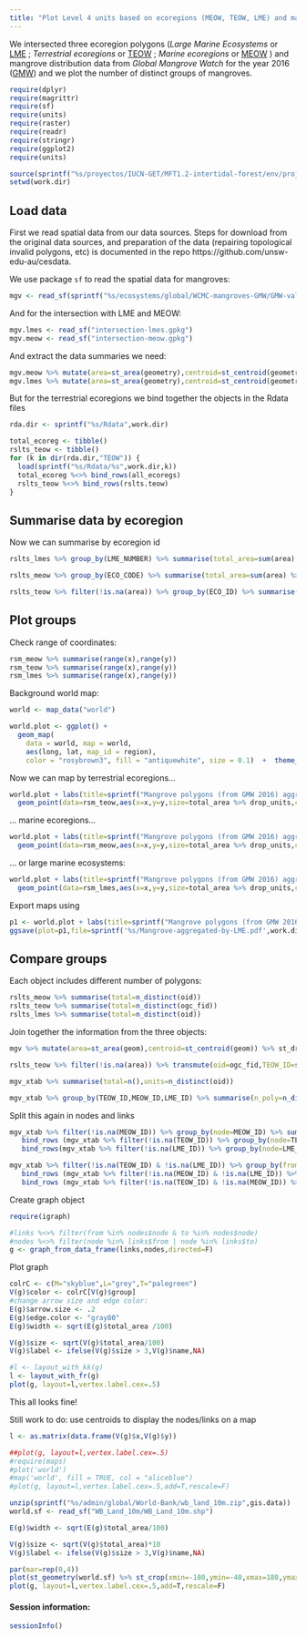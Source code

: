 ```yaml
---
title: "Plot Level 4 units based on ecoregions (MEOW, TEOW, LME) and mangrove (GMW) data"
---
```


We intersected three ecoregion polygons (_Large Marine Ecosystems_ or [LME](https://doi.org/10.7488/ds/1902) ; _Terrestrial ecoregions_ or [TEOW](https://ecoregions2017.appspot.com) ; _Marine ecoregions_ or [MEOW](https://www.worldwildlife.org/publications/marine-ecoregions-of-the-world-a-bioregionalization-of-coastal-and-shelf-areas) ) and mangrove distribution data from _Global Mangrove Watch_ for the year 2016 ([GMW](http://data.unep-wcmc.org/datasets/45)) and we plot the number of distinct groups of mangroves.


```r
require(dplyr)
require(magrittr)
require(sf)
require(units)
require(raster)
require(readr)
require(stringr)
require(ggplot2)
require(units)

source(sprintf("%s/proyectos/IUCN-GET/MFT1.2-intertidal-forest/env/project-env.R",Sys.getenv("HOME")))
setwd(work.dir)
```

## Load data

First we read spatial data from our data sources. Steps for download from the original data sources, and preparation of the data (repairing topological invalid polygons, etc) is documented in the repo https://github.com/unsw-edu-au/cesdata.

We use package `sf` to read the spatial data for mangroves:

```r
mgv <- read_sf(sprintf("%s/ecosystems/global/WCMC-mangroves-GMW/GMW-valid-output/GMW_2016_valid.gpkg",gis.data))
```

And for the intersection with LME and MEOW:

```r
mgv.lmes <- read_sf("intersection-lmes.gpkg")
mgv.meow <- read_sf("intersection-meow.gpkg")
```

And extract the data summaries we need:

```r
mgv.meow %>% mutate(area=st_area(geometry),centroid=st_centroid(geometry)) %>% st_drop_geometry  %>% transmute(oid,ECO_CODE,area,lon=st_coordinates(centroid)[,1],lat=st_coordinates(centroid)[,2]) -> rslts_meow
mgv.lmes %>% mutate(area=st_area(geometry),centroid=st_centroid(geometry)) %>% st_drop_geometry  %>% transmute(oid,LME_NUMBER,area,lon=st_coordinates(centroid)[,1],lat=st_coordinates(centroid)[,2]) -> rslts_lmes
```


But for the terrestrial ecoregions we bind together the objects in the Rdata files

```r
rda.dir <- sprintf("%s/Rdata",work.dir)

total_ecoreg <- tibble()
rslts_teow <- tibble()
for (k in dir(rda.dir,"TEOW")) {
  load(sprintf("%s/Rdata/%s",work.dir,k))
  total_ecoreg %<>% bind_rows(all_ecoregs)
  rslts_teow %<>% bind_rows(rslts.teow)
}
```

## Summarise data by ecoregion

Now we can summarise by ecoregion id
```r

rslts_lmes %>% group_by(LME_NUMBER) %>% summarise(total_area=sum(area) %>% set_units("km²"), n_polygons=n_distinct(oid), x=weighted.mean(lon,weight=area), y=weighted.mean(lat,weight=area)) -> rsm_lmes

rslts_meow %>% group_by(ECO_CODE) %>% summarise(total_area=sum(area) %>% set_units("km²"), n_polygons=n_distinct(oid), x=weighted.mean(lon,weight=area), y=weighted.mean(lat,weight=area)) -> rsm_meow

rslts_teow %>% filter(!is.na(area)) %>% group_by(ECO_ID) %>% summarise(total_area=sum(area) %>% set_units("km²"), n_polygons=n_distinct(ogc_fid), x=weighted.mean(lon,weight=area),y=weighted.mean(lat,weight=area)) -> rsm_teow

```

## Plot groups

Check range of coordinates:

```r
rsm_meow %>% summarise(range(x),range(y))
rsm_teow %>% summarise(range(x),range(y))
rsm_lmes %>% summarise(range(x),range(y))
```

Background world map:

```r

world <- map_data("world")

world.plot <- ggplot() +
  geom_map(
    data = world, map = world,
    aes(long, lat, map_id = region),
    color = "rosybrown3", fill = "antiquewhite", size = 0.1)  +  theme_void() + coord_fixed(xlim = c(-180, 180), ylim = c(-40, 40))

```

Now we can map by terrestrial ecoregions...

```r
world.plot + labs(title=sprintf("Mangrove polygons (from GMW 2016) aggregated by Terrestrial Ecoregions: %s distinct units", nrow(rsm_teow)),caption="Circles indicate centroid of group",color = "Nr. of polygons",size="Area [km^2]") +
  geom_point(data=rsm_teow,aes(x=x,y=y,size=total_area %>% drop_units,color=n_polygons))

```


... marine ecoregions...

```r
world.plot + labs(title=sprintf("Mangrove polygons (from GMW 2016) aggregated by Marine Ecoregions: %s distinct units", nrow(rsm_meow)),caption="Circles indicate centroid of group",color = "Nr. of polygons",size="Area [km^2]") +
  geom_point(data=rsm_meow,aes(x=x,y=y,size=total_area %>% drop_units,color=n_polygons))


```

... or large marine ecosystems:

```r

world.plot + labs(title=sprintf("Mangrove polygons (from GMW 2016) aggregated by Large Marine Ecosystems: %s distinct units", nrow(rsm_lmes)),caption="Circles indicate centroid of group",color = "Nr. of polygons",size="Area [km^2]") +
  geom_point(data=rsm_lmes,aes(x=x,y=y,size=total_area %>% drop_units,color=n_polygons))

```

Export maps using

```r
p1 <- world.plot + labs(title=sprintf("Mangrove polygons (from GMW 2016) aggregated by Large Marine Ecosystems: %s distinct units", nrow(rsm_lmes)),caption="Circles indicate centroid of group",color = "Nr. of polygons",size="Area [km^2]") + geom_point(data=rsm_lmes,aes(x=x,y=y,size=total_area %>% drop_units,color=n_polygons))
ggsave(plot=p1,file=sprintf('%s/Mangrove-aggregated-by-LME.pdf',work.dir),device=pdf)

```

## Compare groups

Each object includes different number of polygons:

```r
rslts_meow %>% summarise(total=n_distinct(oid))
rslts_teow %>% summarise(total=n_distinct(ogc_fid))
rslts_lmes %>% summarise(total=n_distinct(oid))
```

Join together the information from the three objects:
```r
mgv %>% mutate(area=st_area(geom),centroid=st_centroid(geom)) %>% st_drop_geometry  %>% transmute(oid=ogc_fid,area,lon=st_coordinates(centroid)[,1],lat=st_coordinates(centroid)[,2])  -> mgv_units

rslts_teow %>% filter(!is.na(area)) %>% transmute(oid=ogc_fid,TEOW_ID=sprintf("T%s",ECO_ID)) %>% full_join( rslts_meow %>% transmute(oid,MEOW_ID=sprintf("M%s",ECO_CODE)) , by="oid") %>% full_join( rslts_lmes %>% transmute(oid,LME_ID=sprintf("L%s",LME_NUMBER)) , by="oid") %>% full_join(mgv_units,by="oid") -> mgv_xtab

mgv_xtab %>% summarise(total=n(),units=n_distinct(oid))

mgv_xtab %>% group_by(TEOW_ID,MEOW_ID,LME_ID) %>% summarise(n_poly=n_distinct(oid),total_area=sum(area) %>% set_units("km^2"), x=weighted.mean(lon,weight=area), y=weighted.mean(lat,weight=area))

```

Split this again in nodes and links

```r

mgv_xtab %>% filter(!is.na(MEOW_ID)) %>% group_by(node=MEOW_ID) %>% summarise(n_poly=n_distinct(oid),total_area=sum(area) %>% set_units("km^2"), x=weighted.mean(lon,weight=area), y=weighted.mean(lat,weight=area)) %>%
   bind_rows (mgv_xtab %>% filter(!is.na(TEOW_ID)) %>% group_by(node=TEOW_ID) %>% summarise(n_poly=n_distinct(oid),total_area=sum(area) %>% set_units("km^2"), x=weighted.mean(lon,weight=area), y=weighted.mean(lat,weight=area))) %>%
   bind_rows(mgv_xtab %>% filter(!is.na(LME_ID)) %>% group_by(node=LME_ID) %>% summarise(n_poly=n_distinct(oid),total_area=sum(area) %>% set_units("km^2"), x=weighted.mean(lon,weight=area), y=weighted.mean(lat,weight=area))) %>% mutate(group=substr(node,1,1)) -> nodes

mgv_xtab %>% filter(!is.na(TEOW_ID) & !is.na(LME_ID)) %>% group_by(from=TEOW_ID,to=LME_ID) %>% summarise(n_poly=n_distinct(oid),total_area=sum(area) %>% set_units("km^2")) %>%
   bind_rows (mgv_xtab %>% filter(!is.na(MEOW_ID) & !is.na(LME_ID)) %>% group_by(from=MEOW_ID,to=LME_ID) %>% summarise(n_poly=n_distinct(oid),total_area=sum(area) %>% set_units("km^2")))%>%
   bind_rows (mgv_xtab %>% filter(!is.na(TEOW_ID) & !is.na(MEOW_ID)) %>% group_by(from=TEOW_ID,to=MEOW_ID) %>% summarise(n_poly=n_distinct(oid),total_area=sum(area) %>% set_units("km^2"))) -> links

```

Create graph object

```r
require(igraph)

#links %<>% filter(from %in% nodes$node & to %in% nodes$node)
#nodes %<>% filter(node %in% links$from | node %in% links$to)
g <- graph_from_data_frame(links,nodes,directed=F)


```


Plot graph

```r

colrC <- c(M="skyblue",L="grey",T="palegreen")
V(g)$color <- colrC[V(g)$group]
#change arrow size and edge color:
E(g)$arrow.size <- .2
E(g)$edge.color <- "gray80"
E(g)$width <- sqrt(E(g)$total_area /100)

V(g)$size <- sqrt(V(g)$total_area/100)
V(g)$label <- ifelse(V(g)$size > 3,V(g)$name,NA)

#l <- layout_with_kk(g)
l <- layout_with_fr(g)
plot(g, layout=l,vertex.label.cex=.5)

```


This all looks fine!


Still work to do: use centroids to display the nodes/links on a map

```r
l <- as.matrix(data.frame(V(g)$x,V(g)$y))

##plot(g, layout=l,vertex.label.cex=.5)
#require(maps)
#plot('world')
#map('world', fill = TRUE, col = "aliceblue")
#plot(g, layout=l,vertex.label.cex=.5,add=T,rescale=F)

unzip(sprintf("%s/admin/global/World-Bank/wb_land_10m.zip",gis.data))
world.sf <- read_sf("WB_Land_10m/WB_Land_10m.shp")

E(g)$width <- sqrt(E(g)$total_area/100)

V(g)$size <- sqrt(V(g)$total_area)*10
V(g)$label <- ifelse(V(g)$size > 3,V(g)$name,NA)

par(mar=rep(0,4))
plot(st_geometry(world.sf) %>% st_crop(xmin=-180,ymin=-40,xmax=180,ymax=40))
plot(g, layout=l,vertex.label.cex=.5,add=T,rescale=F)

```



#### Session information:

```r
sessionInfo()

```

